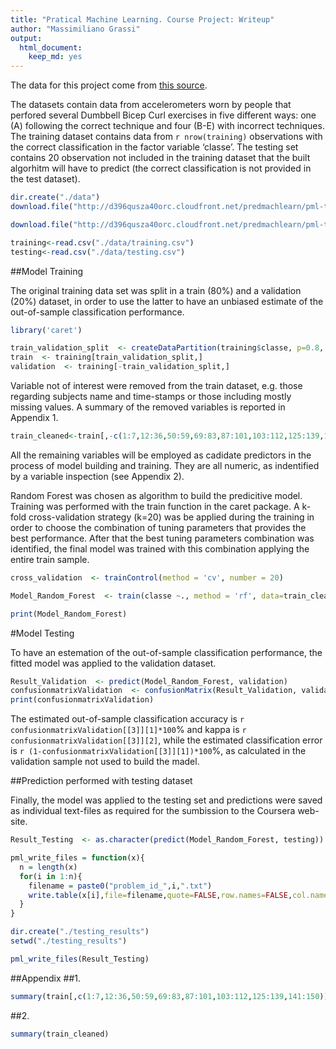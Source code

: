 ```yaml
---
title: "Pratical Machine Learning. Course Project: Writeup"
author: "Massimiliano Grassi"
output:
  html_document:
    keep_md: yes
---
```


The data for this project come from [this source](http://groupware.les.inf.puc-rio.br/har).

The datasets contain data from accelerometers worn by people that perfored several Dumbbell Bicep Curl exercises in five different ways: one (A) following the correct technique and four (B-E) with incorrect techniques. The training dataset contains data from `r nrow(training)` observations with the correct classification in the factor variable 'classe'. The testing set contains 20 observation not included in the training dataset that the built algorhitm will have to predict (the correct classification is not provided in the test dataset). 

```r
dir.create("./data")
download.file("http://d396qusza40orc.cloudfront.net/predmachlearn/pml-training.csv", destfile = "./data/training.csv")

download.file("http://d396qusza40orc.cloudfront.net/predmachlearn/pml-testing.csv", destfile="./data/testing.csv")

training<-read.csv("./data/training.csv")
testing<-read.csv("./data/testing.csv")
```

##Model Training

The original training data set was split in a train (80%) and a validation (20%) dataset, in order to use the latter to have an unbiased estimate of the out-of-sample classification performance.

```r
library('caret')

train_validation_split  <- createDataPartition(training$classe, p=0.8, list = FALSE)
train  <- training[train_validation_split,]
validation  <- training[-train_validation_split,]
```

Variable not of interest were removed from the train dataset, e.g. those regarding subjects name and time-stamps or those including mostly missing values. A summary of the removed variables is reported in Appendix 1.

```r
train_cleaned<-train[,-c(1:7,12:36,50:59,69:83,87:101,103:112,125:139,141:150)]
```

All the remaining variables will be employed as cadidate predictors in the process of model building and training. They are all numeric, as indentified by a variable inspection (see Appendix 2). 

Random Forest was chosen as algorithm to build the predicitive model. Training was performed with the train function in the caret package. A k-fold cross-validation strategy (k=20) was be applied during the training in order to choose the combination of tuning parameters that provides the best performance. After that the best tuning parameters combination was identified, the final model was trained with this combination applying the entire train sample.

```r
cross_validation  <- trainControl(method = 'cv', number = 20)

Model_Random_Forest  <- train(classe ~., method = 'rf', data=train_cleaned, trControl = cross_validation)
```

```r
print(Model_Random_Forest)
```

#Model Testing

To have an estemation of the out-of-sample classification performance, the fitted model was applied to the validation dataset.

```r
Result_Validation  <- predict(Model_Random_Forest, validation)
confusionmatrixValidation  <- confusionMatrix(Result_Validation, validation$classe)
print(confusionmatrixValidation)
```

The estimated out-of-sample classification accuracy is `r confusionmatrixValidation[[3]][1]*100`% and kappa is `r confusionmatrixValidation[[3]][2]`, while the estimated classification error is `r (1-confusionmatrixValidation[[3]][1])*100`%, as calculated in the validation sample not used to build the madel. 

##Prediction performed with testing dataset

Finally, the model was applied to the testing set and predictions were saved as individual text-files as required for the sumbission to the Coursera web-site.


```r
Result_Testing  <- as.character(predict(Model_Random_Forest, testing))

pml_write_files = function(x){
  n = length(x)
  for(i in 1:n){
    filename = paste0("problem_id_",i,".txt")
    write.table(x[i],file=filename,quote=FALSE,row.names=FALSE,col.names=FALSE)
  }
}

dir.create("./testing_results")
setwd("./testing_results")

pml_write_files(Result_Testing)
```

##Appendix 
##1.
```r
summary(train[,c(1:7,12:36,50:59,69:83,87:101,103:112,125:139,141:150)])
```

##2.
```r
summary(train_cleaned)
```

